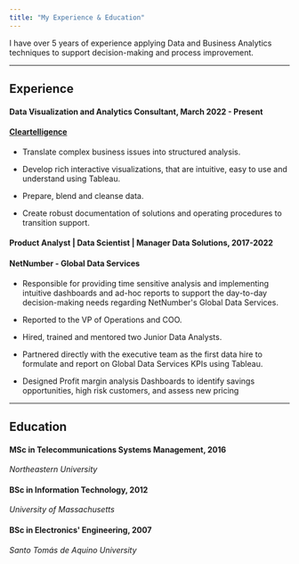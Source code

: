 ```yaml
---
title: "My Experience & Education"
---
```


I have over 5 years of experience applying Data and Business Analytics techniques to support decision-making and process improvement.

------------------------------------------------------------------------

## **Experience**

#### **Data Visualization and Analytics Consultant,** March 2022 - Present 

#### [Cleartelligence](https://www.cleartelligence.com/)

-   Translate complex business issues into structured analysis.

-   Develop rich interactive visualizations, that are intuitive, easy to use and understand using Tableau.

-   Prepare, blend and cleanse data.

-   Create robust documentation of solutions and operating procedures to transition support.

#### **Product Analyst \| Data Scientist \| Manager Data Solutions,** 2017-2022 

#### NetNumber - Global Data Services

-   Responsible for providing time sensitive analysis and implementing intuitive dashboards and ad-hoc reports to support the day-to-day decision-making needs regarding NetNumber\'s Global Data Services.

-   Reported to the VP of Operations and COO.

-   Hired, trained and mentored two Junior Data Analysts.

-   Partnered directly with the executive team as the first data hire to formulate and report on Global Data Services KPIs using Tableau.

-   Designed Profit margin analysis Dashboards to identify savings opportunities, high risk customers, and assess new pricing

------------------------------------------------------------------------

## **Education**

#### **MSc in Telecommunications Systems Management,** 2016

*Northeastern University*

#### **BSc in Information Technology, 2012**

*University of Massachusetts*

#### **BSc in Electronics\' Engineering, 2007**

*Santo Tomás de Aquino University*
